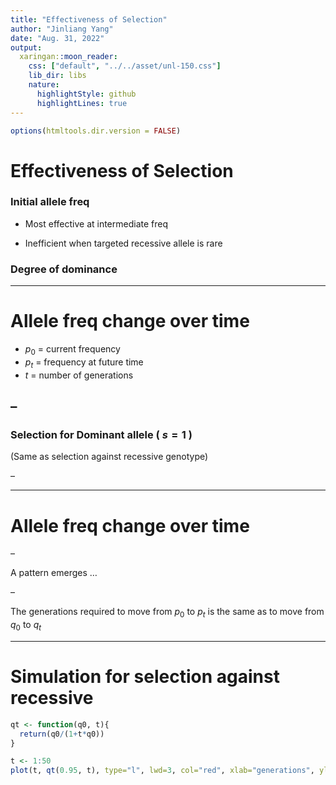 ```yaml
---
title: "Effectiveness of Selection"
author: "Jinliang Yang"
date: "Aug. 31, 2022"
output:
  xaringan::moon_reader: 
    css: ["default", "../../asset/unl-150.css"]
    lib_dir: libs
    nature:
      highlightStyle: github
      highlightLines: true
---
```


```r
options(htmltools.dir.version = FALSE)
```

# Effectiveness of Selection

### Initial allele freq

  - Most effective at intermediate freq
  
  - Inefficient when targeted recessive allele is rare

### Degree of dominance

---

# Allele freq change over time

- $p_0$ = current frequency
- $p_t$ = frequency at future time
- $t$ = number of generations

--
----------




### Selection for Dominant allele ( $s=1$ )

(Same as selection against recessive genotype)

\begin{align*}
p_1 = & \frac{p}{1 - sq^2} \\
= & \frac{1-q}{(1+q)(1-q)} = \frac{1}{1+q}
\end{align*}


--

\begin{align*}
p_2 = & \frac{p_1}{1 - sq^2_1} \\
= & \frac{1-q_1}{(1-q_1^2)} = \frac{1 - (1-p_1)}{1 - (1-p_1)^2} = \frac{\frac{1}{1+q}}{1 - (\frac{q}{1+q})^2}
= \frac{1+q}{1+2q}
\end{align*}


---

# Allele freq change over time

\begin{align*}
p_1  & = \frac{1}{1+q} \\
p_2  & = \frac{1+q}{1+2q} \\
p_3  & = \frac{1+2q}{1+3q} \\
\end{align*}



--

A pattern emerges ...

\begin{align*}
p_t  & = \frac{1+(t-1)q_0}{1+tq_0} \\
q_t  & = 1- p_t = \frac{q_0}{1+tq_0} \\
\end{align*}

--

The generations required to move from $p_0$ to $p_t$ is the same as to move from $q_0$ to $q_t$

\begin{align*}
1 + tq_0 & = \frac{q_0}{q_t} \\
t & = \frac{q_0 - q_t}{q_tq_0} = \frac{1}{q_t} - \frac{1}{q_0}
\end{align*}

---

# Simulation for selection against recessive

```r
qt <- function(q0, t){
  return(q0/(1+t*q0))
}

t <- 1:50
plot(t, qt(0.95, t), type="l", lwd=3, col="red", xlab="generations", ylab="q", ylim=c(0, 1))
```











